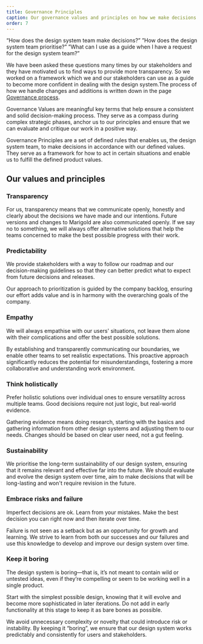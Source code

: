 ```yaml
---
title: Governance Principles
caption: Our governance values and principles on how we make decisions in the design system.
order: 7
---
```


“How does the design system team make decisions?”
”How does the design system team prioritise?”
”What can I use as a guide when I have a request for the design system team?”

We have been asked these questions many times by our stakeholders and they have motivated us to find ways to provide more transparency. So we worked on a framework which we and our stakeholders can use as a guide to become more confident in dealing with the design system.The process of how we handle changes and additions is written down in the page [Governance process](/introduction/governance-process).

Governance Values are meaningful key terms that help ensure a consistent and solid decision-making process. They serve as a compass during complex strategic phases, anchor us to our principles and ensure that we can evaluate and critique our work in a positive way.

Governance Principles are a set of defined rules that enables us, the design system team, to make decisions in accordance with our defined values. They serve as a framework for how to act in certain situations and enable us to fulfill the defined product values.

## Our values and principles

### Transparency

For us, transparency means that we communicate openly, honestly and clearly about the decisions we have made and our intentions. Future versions and changes to Marigold are also communicated openly.
If we say no to something, we will always offer alternative solutions that help the teams concerned to make the best possible progress with their work.

### Predictability

We provide stakeholders with a way to follow our roadmap and our decision-making guidelines so that they can better predict what to expect from future decisions and releases.

Our approach to prioritization is guided by the company backlog, ensuring our effort adds value and is in harmony with the overarching goals of the company.

### Empathy

We will always empathise with our users' situations, not leave them alone with their complications and offer the best possible solutions.

By establishing and transparently communicating our boundaries, we enable other teams to set realistic expectations. This proactive approach significantly reduces the potential for misunderstandings, fostering a more collaborative and understanding work environment.

### Think holistically

Prefer holistic solutions over individual ones to ensure versatility across multiple teams.
Good decisions require not just logic, but real-world evidence.

Gathering evidence means doing research, starting with the basics and gathering information from other design systems and adjusting them to our needs. Changes should be based on clear user need, not a gut feeling.

### Sustainability

We prioritise the long-term sustainability of our design system, ensuring that it remains relevant and effective far into the future. We should evaluate and evolve the design system over time, aim to make decisions that will be long-lasting and won't require revision in the future.

### Embrace risks and failure

Imperfect decisions are ok. Learn from your mistakes. Make the best decision you can right now and then iterate over time.

Failure is not seen as a setback but as an opportunity for growth and learning. We strive to learn from both our successes and our failures and use this knowledge to develop and improve our design system over time.

### Keep it boring

The design system is boring—that is, it’s not meant to contain wild or untested ideas, even if they’re compelling or seem to be working well in a single product.

Start with the simplest possible design, knowing that it will evolve and become more sophisticated in later iterations. Do not add in early functionality at this stage to keep it as bare bones as possible.

We avoid unnecessary complexity or novelty that could introduce risk or instability. By keeping it “boring”, we ensure that our design system works predictably and consistently for users and stakeholders.
